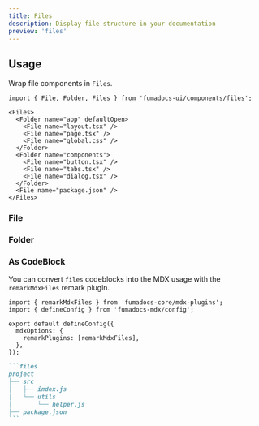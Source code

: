 ```yaml
---
title: Files
description: Display file structure in your documentation
preview: 'files'
---
```


<Installation name="files" />

## Usage

Wrap file components in `Files`.

```mdx
import { File, Folder, Files } from 'fumadocs-ui/components/files';

<Files>
  <Folder name="app" defaultOpen>
    <File name="layout.tsx" />
    <File name="page.tsx" />
    <File name="global.css" />
  </Folder>
  <Folder name="components">
    <File name="button.tsx" />
    <File name="tabs.tsx" />
    <File name="dialog.tsx" />
  </Folder>
  <File name="package.json" />
</Files>
```

### File

<AutoTypeTable path="./content/docs/ui/props.ts" name="FileProps" />

### Folder

<AutoTypeTable path="./content/docs/ui/props.ts" name="FolderProps" />

### As CodeBlock

You can convert `files` codeblocks into the MDX usage with the `remarkMdxFiles` remark plugin.

```tsx tab="Fumadocs MDX" title="source.config.ts"
import { remarkMdxFiles } from 'fumadocs-core/mdx-plugins';
import { defineConfig } from 'fumadocs-mdx/config';

export default defineConfig({
  mdxOptions: {
    remarkPlugins: [remarkMdxFiles],
  },
});
```

````md
```files
project
├── src
│   ├── index.js
│   └── utils
│       └── helper.js
├── package.json
```
````
